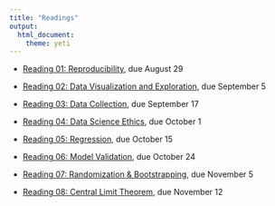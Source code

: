 ```yaml
---
title: "Readings"
output: 
  html_document: 
    theme: yeti
---
```


- [Reading 01: Reproducibility](./reading-01.html), due August 29

- [Reading 02: Data Visualization and Exploration](./reading-02.html), due September 5

- [Reading 03: Data Collection](./reading-03.html), due September 17

- [Reading 04: Data Science Ethics](./reading-04.html), due October 1

- [Reading 05: Regression](./reading-05.html), due October 15

- [Reading 06: Model Validation ](./reading-06.html), due October 24

- [Reading 07: Randomization & Bootstrapping](./reading-07.html), due November 5

- [Reading 08: Central Limit Theorem](./reading-08.html), due November 12